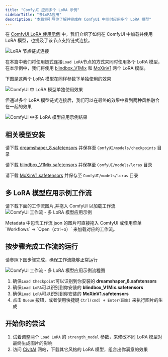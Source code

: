 ```yaml
---
title: "ComfyUI 应用多个 LoRA 示例"
sidebarTitle: "多LoRA应用"
description: "本篇将引导你了解并完成在 ComfyUI 中同时应用多个 LoRA 模型"
---
```


在 [ComfyUI LoRA 使用示例](/zh-CN/tutorials/basic/lora) 中，我们介绍了如何在 ComfyUI 中加载并使用 LoRA 模型，也提及了该节点支持链式连接。

![LoRA 节点链式连接](/images/tutorial/basic/lora/chain_link.png)

在本篇中我们将使用链式连接`Load LoRA`节点的方式来同时使用多个 LoRA 模型，在本示例中，我们将使用 [blindbox_V1Mix](https://civitai.com/models/25995?modelVersionId=32988) 和 [MoXinV1](https://civitai.com/models/12597?modelVersionId=14856) 两个 LoRA 模型。

下图是这两个 LoRA 模型在同样参数下单独使用的效果

![ComfyUI 中 LoRA 模型单独使用效果](/images/tutorial/basic/multiple_loras/compare.png)

但通过多个 LoRA 模型链式连接后，我们可以在最终的效果中看到两种风格融合在一起的效果

![ComfyUI 中多 LoRA 模型应用示例结果](/images/tutorial/basic/multiple_loras/multiple_loras.png)


## 相关模型安装

请下载 [dreamshaper_8.safetensors](https://civitai.com/api/download/models/128713?type=Model&format=SafeTensor&size=pruned&fp=fp16) 并保存至 `ComfyUI/models/checkpoints` 目录

请下载 [blindbox_V1Mix.safetensors](https://civitai.com/api/download/models/32988?type=Model&format=SafeTensor&size=full&fp=fp16) 并保存至 `ComfyUI/models/loras` 目录

请下载 [MoXinV1.safetensors](https://civitai.com/api/download/models/14856?type=Model&format=SafeTensor&size=full&fp=fp16) 并保存至 `ComfyUI/models/loras` 目录

## 多 LoRA 模型应用示例工作流

请下载下面的工作流图片,并拖入 ComfyUI 以加载工作流
![ComfyUI 工作流 - 多 LoRA 模型应用示例](/images/tutorial/basic/multiple_loras/multiple_loras.png)

<Tip>
Metadata 中包含工作流 json 的图片可直接拖入 ComfyUI 或使用菜单 `Workflows` -> `Open（ctrl+o）` 来加载对应的工作流。
</Tip>

## 按步骤完成工作流的运行

请参照下图步骤完成，确保工作流能够正常运行

![ComfyUI 工作流 - 多 LoRA 模型应用示例流程图](/images/tutorial/basic/multiple_loras/flow_diagram.png)

1. 确保`Load Checkpoint`可以识别到你安装的 **dreamshaper_8.safetensors**
2. 确保`Load LoRA`可以识别到你安装的 **blindbox_V1Mix.safetensors** 
3. 确保`Load LoRA`可以识别到你安装的 **MoXinV1.safetensors** 
4. 点击 `Queue` 按钮，或者使用快捷键 `Ctrl(cmd) + Enter(回车)` 来执行图片的生成

## 开始你的尝试

1. 试着调整两个 `Load LoRA` 的 `strength_model` 参数，来修改不同 LoRA 模型对最终生成图片的影响
2. 访问 [CivitAI](https://civitai.com/models) 网站，下载其它风格的 LoRA 模型，组合出你满意的效果